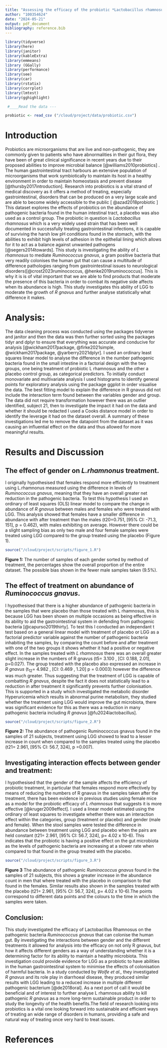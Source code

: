 ```yaml
---
title: "Assessing the efficacy of the probiotic *Lactobacillus rhamnosus* in its ability to moderate the number of the pathogenic bacteria *Ruminococcus gnavus* found in the small intestine. "
author: "100354624"
date: "2024-05-21"
output: pdf_document
bibliography: reference.bib
---
```


```r
library(tidyverse)
library(here)
library(janitor)
library(kableExtra)
library(emmeans)
library (GGally)
library(performance)
library(see)
library(car)
library(rstatix)
library(corrplot)
library(lmtest)
library(gghighlight)
```

```r

 #____Read the data --- 

probiotic <- read_csv ("/cloud/project/data/probiotic.csv")

```

# Introduction

Probiotics are microorganisms that are live and non-pathogenic, they are commonly given to patients who have abnormalities in their gut flora, they have been of great clinical significance in recent years due to their proposed abilities to improve microbial balance [@williams2010probiotics] . The human gastrointestinal tract harbours an extensive population of microorganisms that work symbiotically to maintain its host in a healthy environment in order to maintain homeostasis and prevent disease [@thursby2017introduction]. Research into probiotics is a vital strand of medical discovery as it offers a method of treating, especially gastrointestinal, disorders that can be produced on a very large scale and are able to become widely accessible to the public [ @azad2018probiotic ] This dataset explores the effects of probiotics on the abundance of pathogenic bacteria found in the human intestinal tract, a placebo was also used as a control group. The probiotic in question is *Lactobacillus rhamnosus* which is a very widely used strain that has been well documented in successfully treating gastrointestinal infections, it is capable of surviving the harsh low pH conditions found in the stomach, with the abilities to exhibit high levels of adhesion in the epithelial lining which allows for it to act as a balance against unwanted pathogens [@segers2014towards]. This study is investigating the ability of *L rhamnosus* to mediate *Ruminococcus gnavus*, a gram positive bacteria that very readily colonises the human gut that can cause a multitude of difference pathologies ranging from gastrointestinal issues to neurological disorders([@crost2023ruminococcus, @henke2019ruminococcus]. This is why it is is of vital important that we are able to find products that moderate the presence of this bacteria in order to combat its negative side affects when its abundance is high. This study investigates this ability of LGG to moderate the growth of *R gnavus* and further analyse statistically what difference it makes.

# Analysis:

The data cleaning process was conducted using the packages tidyverse and janitor and then the data was then further sorted using the packages tidyr and dplyr to ensure that everything was accurate and conducive for analysis [@wickham2017package, @firke2021simple, @wickham2017package, @yarberry2021dplyr]. I used an ordinary least squares linear model to analyse the difference in the number pathogenic bacteria found in the small intestine in a factorial design with the two groups, one being treatment of probiotic L rhamnosus and the other a placebo control group, as categorical predictors. To initially conduct monovariate and multivariate analysis I used histograms to identify general points for exploratory analysis using the package ggplot in order visualise the data. The best fitting model to explain the difference in R gnavus did not include the interaction term found between the variables gender and group. The data did not require transformation however there was an outlier identified, subject 21, then to investigate the impact it had on the data and whether it should be redacted I used a Cooks distance model in order to identify the leverage it had on the dataset overall. A summary of these investigations led me to remove the datapoint from the dataset as it was causing an influential effect on the data and thus allowed for more meaningful results.

# Results and Discussion

## The effect of gender on *L.rhamnonus* treatment.

I originally hypothesised that females respond more efficiently to treatment using L.rhamnonus measured using the difference in levels of *Ruminococcus gnavus*, meaning that they have an overall greater net reduction in the pathogenic bacteria. To test this hypothesis I used an ordinary of least squares (OLS) linear model to compare the change in abundance of *R gnavus* between males and females who were treated with LGG. This analysis showed that females have a smaller difference in abundance with after treatment than the males (t20=0.751, [95% CI: -71.3, 151], p = 0.462), with males exhibiting on average. However there could be a slight sampling bias as only two male and four female samples were treated using LGG compared to the group treated using the placebo (Figure 1).


```r

source("/cloud/project/scripts/figure_1.R")

```

**Figure 1:** The number of samples of each gender sorted by method of treatment, the percentages show the overall proportion of the entire dataset. The possible bias shown in the fewer male samples taken (9.5%).


## The effect of treatment on abundance of *Ruminococcus gnavus*.

I hypothesised that there is a higher abundance of pathogenic bacteria in the samples that were placebo than those treated with L rhamnosus, this is because LGG has been shown on multiple occasions as being effective in its ability to aid the gastrointestinal system in defending from pathogenic bacteria [@capurso2019thirty]. To test this I conducted an independant t test based on a general linear model with treatment of placebo or LGG as a factorial predictor variable against the number of pathogenic bacteria inhabiting the samples, by comparing the count before and after treatment with one of the two groups it shows whether it had a positive or negative effect. In the samples treated with *L rhamnosus* there was an overall greater slight increase in the numbers of R gnavus (t5= 3.100 , [CI: 0.188, 2.01], p=0.027). The group treated with the placebo also expressed an increase in *R gnavus* (t~12~= 4.982 , [CI: 0.469 , 1.20] p = 0.0003) however the difference was much greater. Thus suggesting that the treatment of LGG is capable of combatting *R gnavus*, despite the fact it does not statistically lead to a reduction in after treatment it significantly prevents further colonisation. This is supported in a study which investigated the metabolic disorder Hyperuricemia which results in abnormal purine metabolism, they studied whether the treatment using LGG would improve the gut microbiota, there was significant evidence for this as there was a reduction in many pathogenic bacteria including *R gnavus* [@fu2024lactobacillus].



```r

source("/cloud/project/scripts/figure_2.R")

```

**Figure 2:** The abundance of pathogenic Ruminococcus gnavus found in the samples of 21 subjects, treatment using LGG showed to lead to a lesser increase in count when compared to the samples treated using the placebo (t21= 2.961, [95% CI: 56.7, 324], p =0.007).

## Investigating interaction effects between gender and treatment:

I hypothesised that the gender of the sample affects the efficiency of probiotic treatment, in particular that females respond more effectively by means of reducing the numbers of R gnavus in the samples taken after the treatment, there has been evidence in previous studies using female mice as a model for the probiotic efficacy of *L rhamnosus* that suggests it is more effective [@kruger2009effect]. I used a linear model estimated using the ordinary of least squares to investigate whether there was an interaction effect within the categories, group (treatment or placebo) and gender (male and female). When the stool samples were tested the difference in abundance between treatment using LGG and placebo when the pairs are held constant (t21= 2.961, [95% CI: 56.7, 324], p= 4.02 x 10-6). This indicates that the probiotic is having a positive effect on the gut microbiota as the levels of pathogenic bacteria are increasing at a slower rate when compared to that found in the group treated with the placebo.



```r

source("/cloud/project/scripts/figure_3.R")

```
**Figure 3** The abundance of pathogenic *Ruminococcus gnavus* found in the samples of 21 subjects, this shows a greater increase in the abundance count in men that where treated with the placebo in comparison to that found in the females. Similar results also shown in the samples treated with the placebo (t21= 2.961, [95% CI: 56.7, 324], p= 4.02 x 10-6).The points correspond to different data points and the colours to the time in which the samples were taken.

## Conclusion:

This study investigated the efficacy of Lactobacillus Rhamnosus on the pathogenic bacteria *Ruminococcus gnavus* that can colonise the human gut. By investigating the interactions between gender and the different treatments it allowed for analysis into the efficacy on not only R gnavus, but how it affects different genders as a way of understanding whether it is a determining factor for its ability to maintain a healthy microbiota. This investigation could provide evidence for LGG as a probiotic to have abilities in the human gastrointestinal system to minimise the effects of colonisation of harmful bacteria. In a study conducted by *Wolfe et al.,* they investigated *R gnavus* and its role play in diarrhoeal disease, they produced similar results with LGG leading to a reduced increase in multiple different pathogenic bacterium [@de2018oral]. As a next port of call it would be beneficial and of interest to further analyse L rhamnosus ability to kill pathogenic *R gnavus* as a more long-term sustainable product in order to study the longevity of the health benefits.The field of research looking into probiotics is a vital one looking forward into sustainable and efficient ways of treating an wide range of disorders in humans, providing a safe and natural way of treating once very hard to treat issues. 

\newpage

# References

::: {#refs}
:::